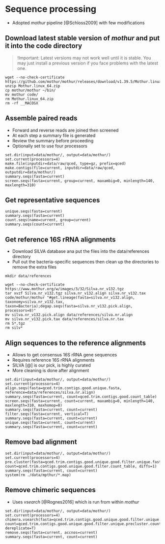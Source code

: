 # Sequence processing
* Adopted *mothur* pipeline [@Schloss2009] with few modifications

## Download latest stable version of *mothur* and put it into the code directory
>!Important: Latest versions may not work well until it is stable. You may just install a previous version if you face problems with the latest one.

```{}
wget --no-check-certificate https://github.com/mothur/mothur/releases/download/v1.39.5/Mothur.linux_64.zip
unzip Mothur.linux_64.zip
cp mothur/mothur ~/bin/
mv mothur code/
rm Mothur.linux_64.zip
rm -rf __MACOSX
```

## Assemble paired reads
* Forward and reverse reads are joined then screened
* At each step a summary file is generated
* Review the summary before proceeding
* Optionally set to use four processors
```{}
set.dir(input=data/mothur/, output=data/mothur/)
set.current(processors=4)
make.file(inputdir=data/raw/qced, type=gz, prefix=qced)
make.contigs(file=current, inputdir=data/raw/qced, outputdir=data/mothur/)
summary.seqs(fasta=current)
screen.seqs(fasta=current, group=current, maxambig=0, minlength=140, maxlength=310)
```

## Get representative sequences
```{}
unique.seqs(fasta=current)
summary.seqs(fasta=current)
count.seqs(name=current, group=current)
summary.seqs(count=current)
```

## Get reference 16S rRNA alignments
* Download SILVA database ana put the files into the data/references directory
* Pull out the bacteria-specific sequences then clean up the directories to remove the extra files
```{}
mkdir data/references 

wget --no-check-certificate https://www.mothur.org/w/images/3/32/Silva.nr_v132.tgz
tar xvzf Silva.nr_v132.tgz silva.nr_v132.align silva.nr_v132.tax
code/mothur/mothur "#get.lineage(fasta=silva.nr_v132.align, taxonomy=silva.nr_v132.tax, taxon=Bacteria);degap.seqs(fasta=silva.nr_v132.pick.align, processors=8)"
mv silva.nr_v132.pick.align data/references/silva.nr.align
mv silva.nr_v132.pick.tax data/references/silva.nr.tax
rm S*.tgz
rm silv*
```

## Align sequences to the reference alignments
* Allows to get consensus 16S rRNA gene sequences
* Requires reference 16S rRNA alignments
* SILVA [@] is our pick, is highly curated
* More cleaning is done after alignment
```{}
set.dir(input=data/mothur/, output=data/mothur/)
set.current(processors=4)
align.seqs(fasta=qced.trim.contigs.good.unique.fasta, reference=data/references/silva.nr.align)
summary.seqs(fasta=current, count=qced.trim.contigs.good.count_table)
screen.seqs(fasta=current, count=current, maxambig=0, minlength=140, maxlength=310, maxhomop=8)
summary.seqs(fasta=current, count=current)
filter.seqs(fasta=current, vertical=T)
summary.seqs(fasta=current, count=current)
unique.seqs(fasta=current, count=current)
summary.seqs(fasta=current, count=current)
```

## Remove bad alignment
```{}
set.dir(input=data/mothur/, output=data/mothur/)
set.current(processors=4)
pre.cluster(fasta=qced.trim.contigs.good.unique.good.filter.unique.fasta, count=qced.trim.contigs.good.unique.good.filter.count_table, diffs=1)
summary.seqs(fasta=current, count=current)
system(rm ./data/mpthur/*.map)
```

## Remove chimeric sequences
* Uses *vsearch* [@Rognes2016] which is run from within *mothur*
```{}
set.dir(input=data/mothur/, output=data/mothur/)
set.current(processors=4)
chimera.vsearch(fasta=qced.trim.contigs.good.unique.good.filter.unique.precluster.fasta, count=qced.trim.contigs.good.unique.good.filter.unique.precluster.count_table, dereplicate=T)
remove.seqs(fasta=current, accnos=current)
summary.seqs(fasta=current, count=current)
```

